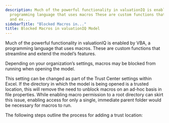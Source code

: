 ```yaml
---
description: Much of the powerful functionality in valuationIQ is enabled by VBA a
  programming language that uses macros These are custom functions that streamline
  and ex...
sidebarTitle: "Blocked Macros in..."
title: Blocked Macros in valuationIQ Model
---
```


Much of the powerful functionality in valuationIQ is enabled by VBA, a programming language that uses macros. These are custom functions that streamline and extend the model’s features.


Depending on your organization’s settings, macros may be blocked from running when opening the model.


This setting can be changed as part of the Trust Center settings within Excel. If the directory in which the model is being opened is a trusted location, this will remove the need to unblock macros on an ad-hoc basis in file properties. While enabling macro permission to a root directory can skirt this issue, enabling access for only a single, immediate parent folder would be necessary for macros to run.


The following steps outline the process for adding a trust location:


<Steps>
  <Step title="In Excel, click **File**> **Options**.">
  </Step>
  <Step title="Click **Trust Center**> **Trust Center Settings** > **Trusted Locations![Blocked_Macros.jpg](/images/rediq/770697c106bc403cbc6336db698d634bc65261fb.jpg)**">
  </Step>
  <Step title="Click **Add new location**.">
  </Step>
  <Step title="Click **Browse** to find the folder, select a folder, and then click **OK**.">
  </Step>
</Steps>
